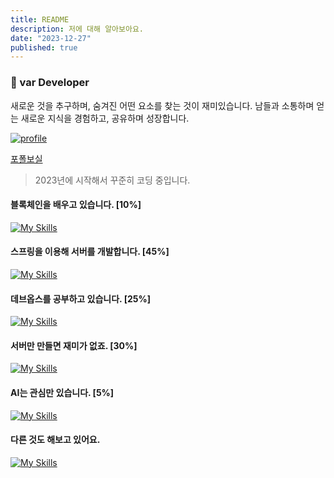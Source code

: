 ```yaml
---
title: README
description: 저에 대해 알아보아요.
date: "2023-12-27"
published: true
---
```


### 👋 var Developer

새로운 것을 추구하며, 숨겨진 어떤 요소를 찾는 것이 재미있습니다.
남들과 소통하며 얻는 새로운 지식을 경험하고, 공유하며 성장합니다.

[![profile](http://mazassumnida.wtf/api/mini/generate_badge?boj=enbraining)](https://solved.ac/enbraining})

[포폴보실](https://www.figma.com/community/file/1307687825033306040)

> 2023년에 시작해서 꾸준히 코딩 중입니다.

#### 블록체인을 배우고 있습니다. [10%]
[![My Skills](https://skillicons.dev/icons?i=go,solidity)](https://skillicons.dev)

#### 스프링을 이용해 서버를 개발합니다. [45%]
[![My Skills](https://skillicons.dev/icons?i=spring,kotlin,linux,java,nginx)](https://skillicons.dev)

#### 데브옵스를 공부하고 있습니다. [25%]
[![My Skills](https://skillicons.dev/icons?i=aws,docker,grafana,cloudflare)](https://skillicons.dev)

#### 서버만 만들면 재미가 없죠. [30%]
[![My Skills](https://skillicons.dev/icons?i=react,ts,next)](https://skillicons.dev)

#### AI는 관심만 있습니다. [5%]
[![My Skills](https://skillicons.dev/icons?i=python)](https://skillicons.dev)

#### 다른 것도 해보고 있어요.
[![My Skills](https://skillicons.dev/icons?i=elixir,cpp,ktor,nestjs,figma,zig)](https://skillicons.dev)
